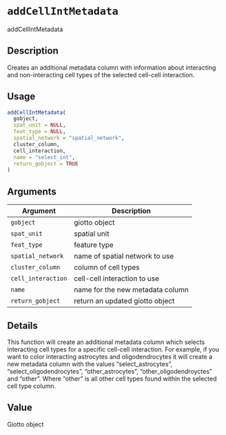 # `addCellIntMetadata`

addCellIntMetadata


## Description

Creates an additional metadata column with information about interacting and non-interacting cell types of the
 selected cell-cell interaction.


## Usage

```r
addCellIntMetadata(
  gobject,
  spat_unit = NULL,
  feat_type = NULL,
  spatial_network = "spatial_network",
  cluster_column,
  cell_interaction,
  name = "select_int",
  return_gobject = TRUE
)
```


## Arguments

Argument      |Description
------------- |----------------
`gobject`     |     giotto object
`spat_unit`     |     spatial unit
`feat_type`     |     feature type
`spatial_network`     |     name of spatial network to use
`cluster_column`     |     column of cell types
`cell_interaction`     |     cell-cell interaction to use
`name`     |     name for the new metadata column
`return_gobject`     |     return an updated giotto object


## Details

This function will create an additional metadata column which selects interacting cell types for a specific cell-cell
 interaction. For example, if you want to color interacting astrocytes and oligodendrocytes it will create a new metadata column with
 the values "select_astrocytes", "select_oligodendrocytes", "other_astrocytes", "other_oligodendroyctes" and "other". Where "other" is all
 other cell types found within the selected cell type column.


## Value

Giotto object


